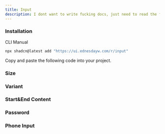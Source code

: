 ```yaml
---
title: Input
description: I dont want to write fucking docs, just need to read the fucking source code :P
---
```


### Installation
<Tabs defaultValue="cli">

<TabsList>
  <TabsTrigger value="cli">CLI</TabsTrigger>
  <TabsTrigger value="manual">Manual</TabsTrigger>
</TabsList>

<TabsContent value="cli">

```bash
npx shadcn@latest add "https://ui.ednesdayw.com/r/input"
```

</TabsContent>

<TabsContent value="manual">

<Steps>

<Step>Copy and paste the following code into your project.</Step>

<ComponentSource name="input" />

</Steps>

</TabsContent>

</Tabs>

### Size
<ComponentPreview name="input-size-demo" />

### Variant
<ComponentPreview name="input-variant-demo" />

### Start&End Content
<ComponentPreview name="input-start-end-content-demo" />

### Password
<ComponentPreview name="input-password-demo" />

### Phone Input
<ComponentPreview name="input-phone-input-demo" />